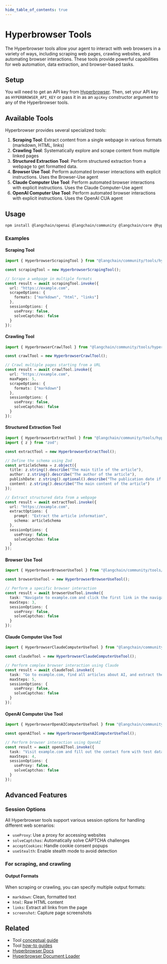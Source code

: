 ```yaml
---
hide_table_of_contents: true
---
```



# Hyperbrowser Tools

The Hyperbrowser tools allow your agent to interact with web browsers in a variety of ways, including scraping web pages, crawling websites, and automating browser interactions. These tools provide powerful capabilities for web automation, data extraction, and browser-based tasks.

## Setup

You will need to get an API key from [Hyperbrowser](https://app.hyperbrowser.ai/). Then, set your API key as `HYPERBROWSER_API_KEY` or pass it in as an `apiKey` constructor argument to any of the Hyperbrowser tools.

## Available Tools

Hyperbrowser provides several specialized tools:

1. **Scraping Tool**: Extract content from a single webpage in various formats (markdown, HTML, links)
2. **Crawling Tool**: Systematically explore and scrape content from multiple linked pages
3. **Structured Extraction Tool**: Perform structured extraction from a webpage to get formatted data.
4. **Browser Use Tool**: Perform automated browser interactions with explicit instructions. Uses the Browser-Use agent
5. **Claude Computer Use Tool**: Perform automated browser interactions with explicit instructions. Uses the Claude Computer-Use agent
6. **OpenAI Computer Use Tool**: Perform automated browser interactions with explicit instructions. Uses the OpenAI CUA agent

## Usage


<IntegrationInstallTooltip></IntegrationInstallTooltip>

```bash npm2yarn
npm install @langchain/openai @langchain/community @langchain/core @hyperbrowser/sdk
```

### Examples

#### Scraping Tool
```typescript
import { HyperbrowserScrapingTool } from "@langchain/community/tools/hyperbrowser";

const scrapingTool = new HyperbrowserScrapingTool();

// Scrape a webpage in multiple formats
const result = await scrapingTool.invoke({
  url: "https://example.com",
  scrapeOptions: {
    formats: ["markdown", "html", "links"]
  },
  sessionOptions: {
    useProxy: false,
    solveCaptchas: false
  }
});
```

#### Crawling Tool
```typescript
import { HyperbrowserCrawlTool } from "@langchain/community/tools/hyperbrowser";

const crawlTool = new HyperbrowserCrawlTool();

// Crawl multiple pages starting from a URL
const result = await crawlTool.invoke({
  url: "https://example.com",
  maxPages: 5,
  scrapeOptions: {
    formats: ["markdown"]
  },
  sessionOptions: {
    useProxy: false,
    solveCaptchas: false
  }
});
```

#### Structured Extraction Tool
```typescript
import { HyperbrowserExtractTool } from "@langchain/community/tools/hyperbrowser";
import { z } from "zod";

const extractTool = new HyperbrowserExtractTool();

// Define the schema using Zod
const articleSchema = z.object({
  title: z.string().describe("The main title of the article"),
  author: z.string().describe("The author of the article"),
  publishDate: z.string().optional().describe("The publication date if available"),
  content: z.string().describe("The main content of the article")
});

// Extract structured data from a webpage
const result = await extractTool.invoke({
  url: "https://example.com",
  extractOptions: {
    prompt: "Extract the article information",
    schema: articleSchema
  },
  sessionOptions: {
    useProxy: false,
    solveCaptchas: false
  }
});
```

#### Browser Use Tool
```typescript
import { HyperbrowserBrowserUseTool } from "@langchain/community/tools/hyperbrowser";

const browserUseTool = new HyperbrowserBrowserUseTool();

// Perform a specific browser interaction
const result = await browserUseTool.invoke({
  task: "Navigate to example.com and click the first link in the navigation menu",
  maxSteps: 3,
  sessionOptions: {
    useProxy: false,
    solveCaptchas: false
  }
});
```

#### Claude Computer Use Tool
```typescript
import { HyperbrowserClaudeComputerUseTool } from "@langchain/community/tools/hyperbrowser";

const claudeTool = new HyperbrowserClaudeComputerUseTool();

// Perform complex browser interaction using Claude
const result = await claudeTool.invoke({
  task: "Go to example.com, find all articles about AI, and extract their titles and publication dates",
  maxSteps: 5,
  sessionOptions: {
    useProxy: false,
    solveCaptchas: false
  }
});
```

#### OpenAI Computer Use Tool
```typescript
import { HyperbrowserOpenAIComputerUseTool } from "@langchain/community/tools/hyperbrowser";

const openAITool = new HyperbrowserOpenAIComputerUseTool();

// Perform browser interaction using OpenAI
const result = await openAITool.invoke({
  task: "Visit example.com and fill out the contact form with test data",
  maxSteps: 4,
  sessionOptions: {
    useProxy: false,
    solveCaptchas: false
  }
});
```

## Advanced Features

### Session Options

All Hyperbrowser tools support various session options for handling different web scenarios:

- `useProxy`: Use a proxy for accessing websites
- `solveCaptchas`: Automatically solve CAPTCHA challenges
- `acceptCookies`: Handle cookie consent popups
- `useStealth`: Enable stealth mode to avoid detection

### For scraping, and crawling

#### Output Formats

When scraping or crawling, you can specify multiple output formats:

- `markdown`: Clean, formatted text
- `html`: Raw HTML content
- `links`: Extract all links from the page
- `screenshot`: Capture page screenshots

## Related

- Tool [conceptual guide](/docs/concepts/tools)
- Tool [how-to guides](/docs/how_to/#tools)
- [Hyperbrowser Docs](https://docs.hyperbrowser.ai)
- [Hyperbrowser Document Loader](/docs/integrations/document_loaders/web_loaders/hyperbrowser) 